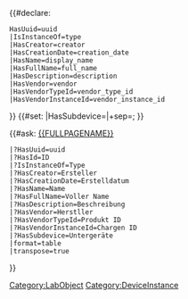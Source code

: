 <noinclude>
{{Helper/Docu/FormTemplate}}
{{LIMS/Common/Template |id_postfix=di}}
</noinclude>
<includeonly>
{{LIMS/Common |Device|Instance|name={{{display_name|}}}}}

{{#declare:
 HasUuid=uuid
 |IsInstanceOf=type
 |HasCreator=creator
 |HasCreationDate=creation_date
 |HasName=display_name
 |HasFullName=full_name
 |HasDescription=description
 |HasVendor=vendor
 |HasVendorTypeId=vendor_type_id
 |HasVendorInstanceId=vendor_instance_id
}}
{{#set:
<!-- |Organisationseinheit={{{ou|}}}|+sep=;
|Geräteverantwortlicher={{{device manager|}}}|+sep=; -->
|HasSubdevice={{{subdevices|}}}|+sep=; 
}}


{{#ask: [[{{FULLPAGENAME}}]]
 |?HasUuid=uuid
 |?HasId=ID
 |?IsInstanceOf=Type
 |?HasCreator=Ersteller
 |?HasCreationDate=Erstelldatum
 |?HasName=Name
 |?HasFullName=Voller Name
 |?HasDescription=Beschreibung
 |?HasVendor=Herstller
 |?HasVendorTypeId=Produkt ID
 |?HasVendorInstanceId=Chargen ID
 |?HasSubdevice=Untergeräte
 |format=table
 |transpose=true
}}


[[Category:LabObject]]
[[Category:DeviceInstance]]
</includeonly>